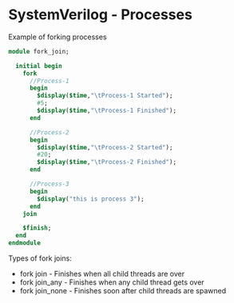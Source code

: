 # SystemVerilog - Processes

Example of forking processes

```systemverilog
module fork_join;

  initial begin
    fork
      //Process-1
      begin
        $display($time,"\tProcess-1 Started");
        #5;
        $display($time,"\tProcess-1 Finished");
      end

      //Process-2
      begin
        $display($time,"\tProcess-2 Started");
        #20;
        $display($time,"\tProcess-2 Finished");
      end

      //Process-3
      begin
        $display("this is process 3");
      end
    join

    $finish;
  end
endmodule
```

Types of fork joins:

- fork join - Finishes when all child threads are over
- fork join_any - Finishes when any child thread gets over
- fork join_none - Finishes soon after child threads are spawned